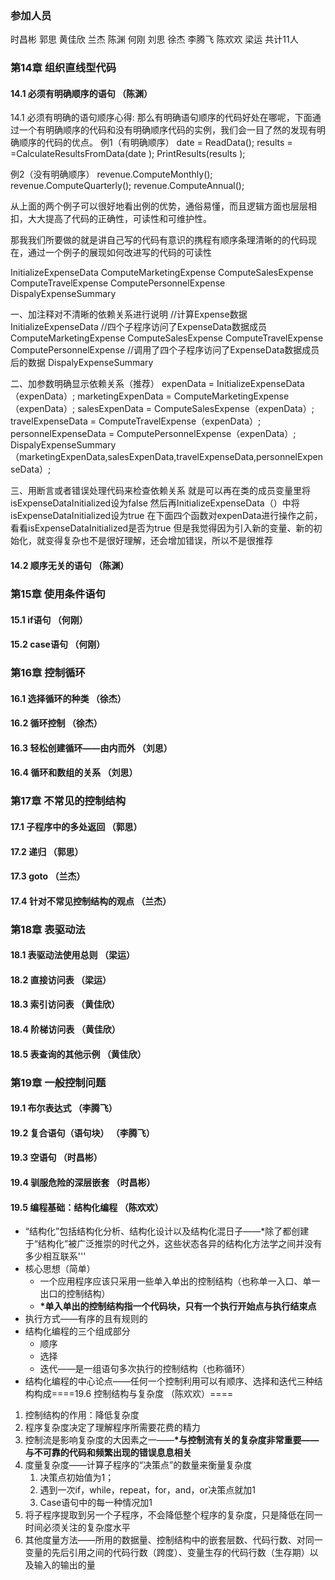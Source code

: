 === 参加人员 ===

时昌彬  郭思  黄佳欣  兰杰  陈渊  何刚  刘思  徐杰  李腾飞  陈欢欢  梁运  共计11人


=== 第14章 组织直线型代码=== 

====14.1 必须有明确顺序的语句      （陈渊）====
14.1 必须有明确的语句顺序心得:
那么有明确语句顺序的代码好处在哪呢，下面通过一个有明确顺序的代码和没有明确顺序代码的实例，我们会一目了然的发现有明确顺序的代码的优点。
例1（有明确顺序）
date = ReadData();
results = =CalculateResultsFromData(date );
PrintResults(results );

例2（没有明确顺序）
revenue.ComputeMonthly();
revenue.ComputeQuarterly();
revenue.ComputeAnnual();

从上面的两个例子可以很好地看出例的优势，通俗易懂，而且逻辑方面也层层相扣，大大提高了代码的正确性，可读性和可维护性。

那我我们所要做的就是讲自己写的代码有意识的携程有顺序条理清晰的的代码现在，通过一个例子的展现如何改进写的代码的可读性

InitializeExpenseData
ComputeMarketingExpense
ComputeSalesExpense
ComputeTravelExpense
ComputePersonnelExpense
DispalyExpenseSummary

一、加注释对不清晰的依赖关系进行说明
//计算Expense数据
InitializeExpenseData
//四个子程序访问了ExpenseData数据成员
ComputeMarketingExpense
ComputeSalesExpense
ComputeTravelExpense
ComputePersonnelExpense
//调用了四个子程序访问了ExpenseData数据成员后的数据
DispalyExpenseSummary

二、加参数明确显示依赖关系（推荐）
expenData = InitializeExpenseData（expenData）;
marketingExpenData = ComputeMarketingExpense（expenData）;
salesExpenData = ComputeSalesExpense（expenData）;
travelExpenseData = ComputeTravelExpense（expenData）;
personnelExpenseData = ComputePersonnelExpense（expenData）;
DispalyExpenseSummary（marketingExpenData,salesExpenData,travelExpenseData,personnelExpenseData）;

三、用断言或者错误处理代码来检查依赖关系
就是可以再在类的成员变量里将isExpenseDataInitialized设为false
然后再InitializeExpenseData（）中将isExpenseDataInitialized设为true
在下面四个函数对expenData进行操作之前，看看isExpenseDataInitialized是否为true
但是我觉得因为引入新的变量、新的初始化，就变得复杂也不是很好理解，还会增加错误，所以不是很推荐


====14.2 顺序无关的语句           （陈渊）====


=== 第15章 使用条件语句===

====15.1 if语句                  （何刚）====
====15.2 case语句                （何刚）====


=== 第16章 控制循环===

====16.1 选择循环的种类           （徐杰）====
====16.2 循环控制                （徐杰）====
====16.3 轻松创建循环——由内而外   （刘思）====
====16.4 循环和数组的关系         （刘思）==== 


=== 第17章 不常见的控制结构===

====17.1 子程序中的多处返回       （郭思）==== 
====17.2 递归                   （郭思）====
====17.3 goto                   （兰杰）====
====17.4 针对不常见控制结构的观点  （兰杰）====


=== 第18章 表驱动法===

====18.1 表驱动法使用总则         （梁运）====
====18.2 直接访问表              （梁运）====
====18.3 索引访问表              （黄佳欣）====
====18.4 阶梯访问表              （黄佳欣）====
====18.5 表查询的其他示例         （黄佳欣）====

=== 第19章 一般控制问题===
====19.1 布尔表达式              （李腾飞）====
====19.2 复合语句（语句块）       （李腾飞）====
====19.3 空语句                  （时昌彬）====
====19.4 驯服危险的深层嵌套        （时昌彬）====
====19.5 编程基础：结构化编程      （陈欢欢）====
*“结构化”包括结构化分析、结构化设计以及结构化混日子——*除了都创建于“结构化”被广泛推崇的时代之外，这些状态各异的结构化方法学之间并没有多少相互联系'''
*核心思想（简单）
**一个应用程序应该只采用一些单入单出的控制结构（也称单一入口、单一出口的控制结构）
**'''*单入单出的控制结构指一个代码块，只有一个执行开始点与执行结束点'''
*执行方式——有序的且有规则的
*结构化编程的三个组成部分
**顺序
**选择
**迭代——是一组语句多次执行的控制结构（也称循环）
*结构化编程的中心论点——任何一个控制利用可以有顺序、选择和迭代三种结构构成====19.6 控制结构与复杂度         （陈欢欢）====
#控制结构的作用：降低复杂度
#程序复杂度决定了理解程序所需要花费的精力
#控制流是影响复杂度的大因素之一——'''*与控制流有关的复杂度非常重要——与不可靠的代码和频繁出现的错误息息相关'''
#度量复杂度——计算子程序的“决策点”的数量来衡量复杂度
##决策点初始值为1；
##遇到一次if，while，repeat，for，and，or决策点就加1
##Case语句中的每一种情况加1
#将子程序提取到另一个子程序，不会降低整个程序的复杂度，只是降低在同一时间必须关注的复杂度水平
#其他度量方法——所用的数据量、控制结构中的嵌套层数、代码行数、对同一变量的先后引用之间的代码行数（跨度）、变量生存的代码行数（生存期）以及输入的输出的量